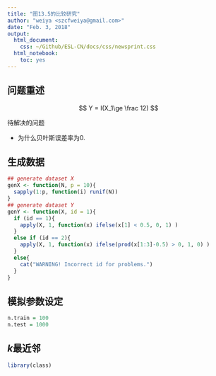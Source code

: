 ```yaml
---
title: "图13.5的比较研究"
author: "weiya <szcfweiya@gmail.com>"
date: "Feb. 3, 2018"
output:
  html_document:
    css: ~/Github/ESL-CN/docs/css/newsprint.css
  html_notebook:
    toc: yes
---
```



## 问题重述

$$
Y = I(X_1\ge \frac 12)
$$

待解决的问题

- 为什么贝叶斯误差率为0.

## 生成数据

```r
## generate dataset X
genX <- function(N, p = 10){
  sapply(1:p, function(i) runif(N))
}
## generate dataset Y
genY <- function(X, id = 1){
  if (id == 1){
    apply(X, 1, function(x) ifelse(x[1] < 0.5, 0, 1) )
  }
  else if (id == 2){
    apply(X, 1, function(x) ifelse(prod(x[1:3]-0.5) > 0, 1, 0) )
  }
  else{
    cat("WARNING! Incorrect id for problems.")
  }
}
```

## 模拟参数设定

```r
n.train = 100
n.test = 1000
```

## $k$最近邻

```r
library(class)
```
